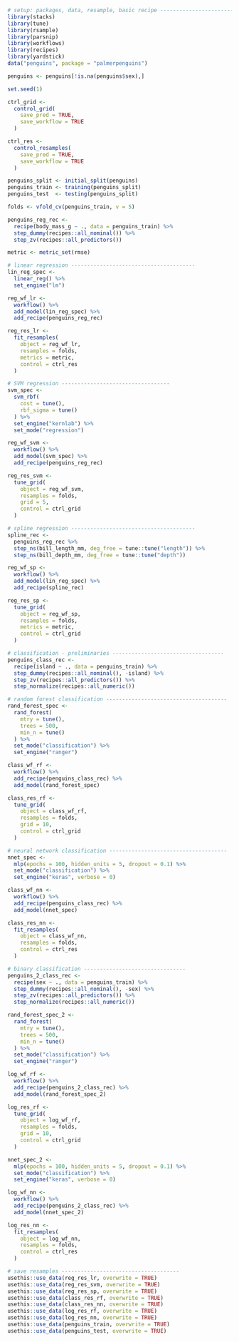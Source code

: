 ```r
# setup: packages, data, resample, basic recipe ------------------------
library(stacks)
library(tune)
library(rsample)
library(parsnip)
library(workflows)
library(recipes)
library(yardstick)
data("penguins", package = "palmerpenguins")

penguins <- penguins[!is.na(penguins$sex),]

set.seed(1)

ctrl_grid <- 
  control_grid(
    save_pred = TRUE,
    save_workflow = TRUE
  )

ctrl_res <- 
  control_resamples(
    save_pred = TRUE,
    save_workflow = TRUE
  )

penguins_split <- initial_split(penguins)
penguins_train <- training(penguins_split)
penguins_test  <- testing(penguins_split)

folds <- vfold_cv(penguins_train, v = 5)

penguins_reg_rec <- 
  recipe(body_mass_g ~ ., data = penguins_train) %>%
  step_dummy(recipes::all_nominal()) %>%
  step_zv(recipes::all_predictors())

metric <- metric_set(rmse)

# linear regression ---------------------------------------
lin_reg_spec <-
  linear_reg() %>%
  set_engine("lm")

reg_wf_lr <- 
  workflow() %>%
  add_model(lin_reg_spec) %>%
  add_recipe(penguins_reg_rec)

reg_res_lr <- 
  fit_resamples(
    object = reg_wf_lr,
    resamples = folds,
    metrics = metric,
    control = ctrl_res
  )

# SVM regression ----------------------------------
svm_spec <- 
  svm_rbf(
    cost = tune(), 
    rbf_sigma = tune()
  ) %>%
  set_engine("kernlab") %>%
  set_mode("regression")

reg_wf_svm <- 
  workflow() %>%
  add_model(svm_spec) %>%
  add_recipe(penguins_reg_rec)

reg_res_svm <- 
  tune_grid(
    object = reg_wf_svm,
    resamples = folds, 
    grid = 5,
    control = ctrl_grid
  )

# spline regression ---------------------------------------
spline_rec <- 
  penguins_reg_rec %>%
  step_ns(bill_length_mm, deg_free = tune::tune("length")) %>%
  step_ns(bill_depth_mm, deg_free = tune::tune("depth"))

reg_wf_sp <- 
  workflow() %>%
  add_model(lin_reg_spec) %>%
  add_recipe(spline_rec)

reg_res_sp <- 
  tune_grid(
    object = reg_wf_sp,
    resamples = folds,
    metrics = metric,
    control = ctrl_grid
  )

# classification - preliminaries -----------------------------------
penguins_class_rec <- 
  recipe(island ~ ., data = penguins_train) %>%
  step_dummy(recipes::all_nominal(), -island) %>%
  step_zv(recipes::all_predictors()) %>%
  step_normalize(recipes::all_numeric())

# random forest classification --------------------------------------
rand_forest_spec <- 
  rand_forest(
    mtry = tune(),
    trees = 500,
    min_n = tune()
  ) %>%
  set_mode("classification") %>%
  set_engine("ranger")

class_wf_rf <-
  workflow() %>%
  add_recipe(penguins_class_rec) %>%
  add_model(rand_forest_spec)

class_res_rf <- 
  tune_grid(
    object = class_wf_rf, 
    resamples = folds, 
    grid = 10,
    control = ctrl_grid
  )

# neural network classification -------------------------------------
nnet_spec <-
  mlp(epochs = 100, hidden_units = 5, dropout = 0.1) %>%
  set_mode("classification") %>%
  set_engine("keras", verbose = 0)

class_wf_nn <- 
  workflow() %>%
  add_recipe(penguins_class_rec) %>%
  add_model(nnet_spec)

class_res_nn <-
  fit_resamples(
    object = class_wf_nn, 
    resamples = folds, 
    control = ctrl_res
  )

# binary classification --------------------------------
penguins_2_class_rec <- 
  recipe(sex ~ ., data = penguins_train) %>%
  step_dummy(recipes::all_nominal(), -sex) %>%
  step_zv(recipes::all_predictors()) %>%
  step_normalize(recipes::all_numeric())

rand_forest_spec_2 <- 
  rand_forest(
    mtry = tune(),
    trees = 500,
    min_n = tune()
  ) %>%
  set_mode("classification") %>%
  set_engine("ranger")

log_wf_rf <-
  workflow() %>%
  add_recipe(penguins_2_class_rec) %>%
  add_model(rand_forest_spec_2)

log_res_rf <- 
  tune_grid(
    object = log_wf_rf, 
    resamples = folds, 
    grid = 10,
    control = ctrl_grid
  )

nnet_spec_2 <-
  mlp(epochs = 100, hidden_units = 5, dropout = 0.1) %>%
  set_mode("classification") %>%
  set_engine("keras", verbose = 0)

log_wf_nn <- 
  workflow() %>%
  add_recipe(penguins_2_class_rec) %>%
  add_model(nnet_spec_2)

log_res_nn <-
  fit_resamples(
    object = log_wf_nn, 
    resamples = folds, 
    control = ctrl_res
  )
```

```r
# save resamples -------------------------------------
usethis::use_data(reg_res_lr, overwrite = TRUE)
usethis::use_data(reg_res_svm, overwrite = TRUE)
usethis::use_data(reg_res_sp, overwrite = TRUE)
usethis::use_data(class_res_rf, overwrite = TRUE)
usethis::use_data(class_res_nn, overwrite = TRUE)
usethis::use_data(log_res_rf, overwrite = TRUE)
usethis::use_data(log_res_nn, overwrite = TRUE)
usethis::use_data(penguins_train, overwrite = TRUE)
usethis::use_data(penguins_test, overwrite = TRUE)
```
